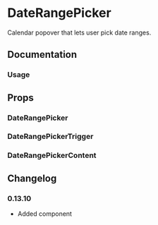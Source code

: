 
# DateRangePicker

Calendar popover that lets user pick date ranges.

<Links component="date-range-picker" />

## Documentation

### Usage

<Demo component="date-range-picker/usage" />

## Props

### DateRangePicker

<PropsTable component="DateRangePicker" />

### DateRangePickerTrigger

<PropsTable component="DateRangePickerTrigger" />

### DateRangePickerContent

<PropsTable component="DateRangePickerContent" />

## Changelog

### 0.13.10

- Added component

